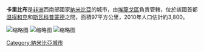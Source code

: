 {{Infobox settlement
<!--See the Table at Infobox Settlement for all fields and descriptions of usage-->
<!-- Basic info  ---------------->
|name          =卡里比布
|other_name             =
|native_name            =  <!-- for cities whose native name is not in English -->
|nickname               =
|settlement_type        = 
|motto                  =
<!-- images and maps  ----------->
|image_skyline          =
|imagesize              =
|image_caption          =
|image_flag             =
|flag_size              =
|image_seal             =
|seal_size              =
|image_shield           =
|shield_size            =
|image_blank_emblem     =
|blank_emblem_type      =
|blank_emblem_size      =
|image_map              =
|mapsize                =
|map_caption            =
|pushpin_map            = Namibia <!-- the name of a location map as per http://en.wikipedia.org/wiki/Template:Location_map -->
|pushpin_label_position =bottom
|pushpin_mapsize        =300
|pushpin_map_caption    =
<!-- Location ------------------>
|coordinates_display    = inline,title
|coordinates_region     = NA
|subdivision_type       = 國家
|subdivision_name       = {{flag|Namibia}}
|subdivision_type1      = 區
|subdivision_name1      = [[埃龍戈區|埃龍戈區]]
|subdivision_type2      = 
|subdivision_name2      = 
|subdivision_type3      =
|subdivision_name3      =
<!-- Politics ----------------->
|government_footnotes   =
|government_type        =
|leader_title           =
|leader_name            =
|leader_title1          =  <!-- for places with, say, both a mayor and a city manager -->
|leader_name1           =
|established_title      =  <!-- Settled -->
|established_date       = 1900
<!-- Area    --------------------->
|area_magnitude         =
|unit_pref                =<!--Enter: Imperial, if Imperial (metric) is desired-->
|area_footnotes           =
|area_total_km2           = <!-- ALL fields dealing with a measurements are subject to automatic unit conversion-->
|area_land_km2            = <!--See table @ Template:Infobox Settlement for details on automatic unit conversion-->
|area_water_km2           =
|area_total_sq_mi         =
<!-- Population   ----------------------->
|population_as_of               =2010
|population_footnotes           =
|population_note                =
|population_total               =3800
|population_density_km2         =
|population_density_sq_mi       =
|population_metro               =
|population_density_metro_km2   =
|population_density_metro_sq_mi =
|population_urban               =
|population_density_urban_km2   =
|population_density_urban_sq_mi =
|population_blank1_title        =Ethnicities
|population_blank1              =
|population_density_blank1_km2 =
|population_density_blank1_sq_mi =
<!-- General information  --------------->
|timezone               = [[南非標準時間|南非標準時間]]
|utc_offset             = +1
|timezone_DST           =
|utc_offset_DST         =
|latd=21|latm=56|lats=17 |latNS=S
|longd=15|longm=51|longs=16|longEW=E
|elevation_footnotes    =  <!--for references: use <ref> </ref> tags-->
|elevation_m            =
|elevation_ft           =
<!-- Area/postal codes & others -------->
|postal_code_type       =  <!-- enter ZIP code, Postcode, Post code, Postal code... -->
|postal_code            =
|area_code              =
|blank_name             =
|blank_info             =
|blank1_name            =
|blank1_info            =
|website                =
|footnotes              =
}}

'''卡里比布'''是[[非洲|非洲]]西南部國家[[納米比亞|納米比亞]]的城市，由[[埃龍戈區|埃龍戈區]]負責管轄，位於該國首都[[温得和克|温得和克]]和[[斯瓦科普蒙德|斯瓦科普蒙德]]之間，面積97平方公里，2010年人口估計約3,800。

[[File:Karibib_ende_19_jahrhundert.jpg|缩略图]]
[[File:Karibib_stamp_1900.jpg|缩略图]]
[[File:Karibib_kirche.jpg|缩略图]]

{{Authority control}}
[[Category:納米比亞城市|Category:納米比亞城市]]

{{Namibia-stub}}